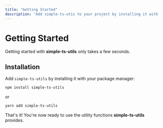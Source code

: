 ```yaml
---
title: "Getting Started"
description: "Add simple-ts-utis to your project by installing it with your package manager."
---
```



<SEO
  title="Getting Started"
  description="Add simple-ts-utis to your project by installing it with your package manager."
  url="simple-ts-utils.durk.dev/getting-started"
/>

# Getting Started

Getting started with **simple-ts-utils** only takes a few seconds.

## Installation

Add `simple-ts-utils` by installing it with your package manager:

```bash
npm install simple-ts-utils
```

or

```bash
yarn add simple-ts-utils
```

That's it! You're now ready to use the utility functions **simple-ts-utils** provides.
